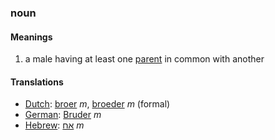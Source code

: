 ===noun===
====Meanings====
#a male having at least one [[parent]] in common with another
====Translations====
*[[Dutch]]: [[broer]] ''m'', [[broeder]] ''m'' (formal)
*[[German]]: [[Bruder]] ''m''
*[[Hebrew]]: [[אח]] ''m''